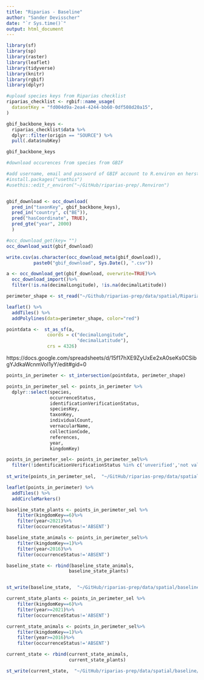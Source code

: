 ```yaml
---
title: "Riparias - Baseline"
author: "Sander Devisscher"
date: "`r Sys.time()`"
output: html_document
---
```


```r
library(sf)
library(sp)
library(raster)
library(leaflet)
library(tidyverse)
library(knitr)
library(rgbif)
library(dplyr)
```

```r
#upload species keys from Riparias checklist
riparias_checklist <- rgbif::name_usage(
  datasetKey = "fd004d9a-2ea4-4244-bb60-0df508d20a15", 
)

gbif_backbone_keys <- 
  riparias_checklist$data %>%
  dplyr::filter(origin == "SOURCE") %>%
  pull(.data$nubKey)

gbif_backbone_keys
```
```r
#download occurences from species from GBIF

#add username, email and password of GBIF account to R.environ en herstart Rstudio
#install.packages("usethis")
#usethis::edit_r_environ("~/GitHub/riparias-prep/.Renviron")


gbif_download <- occ_download(
  pred_in("taxonKey", gbif_backbone_keys),
  pred_in("country", c("BE")),
  pred("hasCoordinate", TRUE),
  pred_gte("year", 2000)
  )                              

#occ_download_get(key= "")
occ_download_wait(gbif_download)

write.csv(as.character(occ_download_meta(gbif_download)),
          paste0("gbif_download", Sys.Date(), ".csv"))

a <- occ_download_get(gbif_download, overwrite=TRUE)%>%
  occ_download_import()%>%
  filter(!is.na(decimalLongitude), !is.na(decimalLatitude)) 
```

```r
perimeter_shape <- st_read("~/Github/riparias-prep/data/spatial/Riparias_subunits/RBU_RIPARIAS_12_02_2021.geojson")
```

```r
leaflet() %>% 
  addTiles() %>% 
  addPolylines(data=perimeter_shape, color="red")
```


```r
pointdata <-  st_as_sf(a,
               coords = c("decimalLongitude",
                          "decimalLatitude"),
               crs = 4326)
```



https://docs.google.com/spreadsheets/d/15f17hXE9ZyUxEe2xA0seKs0CSibgYJdkaWcnmVoI1yY/edit#gid=0


```r
points_in_perimeter <- st_intersection(pointdata, perimeter_shape)

points_in_perimeter_sel <- points_in_perimeter %>%
  dplyr::select(species,
                occurrenceStatus,
                identificationVerificationStatus,
                speciesKey,
                taxonKey,
                individualCount,
                vernacularName,
                collectionCode,
                references,
                year,
                kingdomKey)

points_in_perimeter_sel<- points_in_perimeter_sel%>%
  filter(!identificationVerificationStatus %in% c('unverified','not validated'))
  
st_write(points_in_perimeter_sel,  "~/GitHub/riparias-prep/data/spatial/baseline/points_in_perimeter_sel.geojson")
```

```r
leaflet(points_in_perimeter) %>% 
  addTiles() %>% 
  addCircleMarkers()
```

```r
baseline_state_plants <- points_in_perimeter_sel %>%
    filter(kingdomKey==6)%>%
    filter(year<2021)%>%
    filter(occurrenceStatus!='ABSENT')

baseline_state_animals <- points_in_perimeter_sel%>%
    filter(kingdomKey==1)%>%
    filter(year<2016)%>%
    filter(occurrenceStatus!='ABSENT')

baseline_state <- rbind(baseline_state_animals,
                       baseline_state_plants)


st_write(baseline_state,  "~/GitHub/riparias-prep/data/spatial/baseline/baseline.geojson")

```

```r
current_state_plants <- points_in_perimeter_sel %>%
    filter(kingdomKey==6)%>%
    filter(year>=2021)%>%
    filter(occurrenceStatus!='ABSENT')

current_state_animals <- points_in_perimeter_sel%>%
    filter(kingdomKey==1)%>%
    filter(year>=2016)%>%
    filter(occurrenceStatus!='ABSENT')

current_state <- rbind(current_state_animals,
                       current_state_plants)

st_write(current_state,  "~/GitHub/riparias-prep/data/spatial/baseline/current_state.geojson")
```




